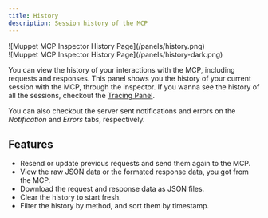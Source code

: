 ```yaml
---
title: History
description: Session history of the MCP
---
```


<div className="dark:hidden">
![Muppet MCP Inspector History Page](/panels/history.png)
</div>
<div className="dark:block hidden">
![Muppet MCP Inspector History Page](/panels/history-dark.png)
</div>

You can view the history of your interactions with the MCP, including requests and responses. This panel shows you the history of your current session with the MCP, through the inspector. If you wanna see the history of all the sessions, checkout the [Tracing Panel](/docs/inspector/panels/tracing).

You can also checkout the server sent notifications and errors on the _Notification_ and _Errors_ tabs, respectively.

## Features

- Resend or update previous requests and send them again to the MCP.
- View the raw JSON data or the formated response data, you got from the MCP.
- Download the request and response data as JSON files.
- Clear the history to start fresh.
- Filter the history by method, and sort them by timestamp.